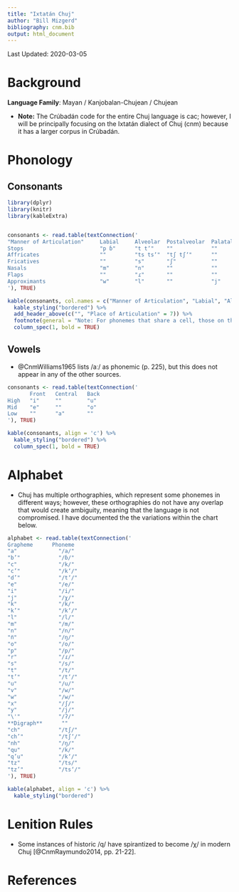 ```yaml
---
title: "Ixtatán Chuj"
author: "Bill Mizgerd"
bibliography: cnm.bib
output: html_document
---
```


Last Updated: 2020-03-05

# Background

**Language Family**: Mayan / Kanjobalan-Chujean / Chujean

* **Note:** The Crúbadán code for the entire Chuj language is cac; however, I will be principally focusing on the Ixtatán dialect of Chuj (cnm) because it has a larger corpus in Crúbadán.

# Phonology

## Consonants

```r

library(dplyr)
library(knitr)
library(kableExtra)


consonants <- read.table(textConnection('
"Manner of Articulation"     Labial     Alveolar  Postalveolar  Palatal   Velar      Uvular  Glottal
Stops                        "p ɓ"      "t tʼ"    ""            ""        "k kʼ"     ""      "ʔ"
Affricates                   ""         "ts tsʼ"  "tʃ tʃʼ"      ""        ""         ""      ""
Fricatives                   ""         "s"       "ʃ"           ""        ""         "χ"      ""
Nasals                       "m"        "n"       ""            ""        "ŋ"        ""      ""
Flaps                        ""         "ɾ"       ""            ""        ""         ""      ""
Approximants                 "w"        "l"       ""            "j"       ""         ""      ""
'), TRUE)

kable(consonants, col.names = c("Manner of Articulation", "Labial", "Alveolar", "Postalveolar", "Palatal", "Velar", "Uvular", "Glottal"), align = 'c') %>%
  kable_styling("bordered") %>%
  add_header_above(c("", "Place of Articulation" = 7)) %>%
  footnote(general = "Note: For phonemes that share a cell, those on the left are plain and those on the right are implosive (labial stop) or ejective.", general_title = "") %>%
  column_spec(1, bold = TRUE)
```

## Vowels

* @CnmWilliams1965 lists /aː/ as phonemic (p. 225), but this does not appear in any of the other sources.

```r
consonants <- read.table(textConnection('
       Front   Central   Back
High   "i"     ""        "u"
Mid    "e"     ""        "o"
Low    ""      "a"       ""
'), TRUE)

kable(consonants, align = 'c') %>%
  kable_styling("bordered") %>%
  column_spec(1, bold = TRUE)
```

# Alphabet

* Chuj has multiple orthographies, which represent some phonemes in different ways; however, these orthographies do not have any overlap that would create ambiguity, meaning that the language is not compromised. I have documented the the variations within the chart below.

```r

alphabet <- read.table(textConnection('
Grapheme      Phoneme  
"a"             "/a/"
"b’"            "/ɓ/"
"c"             "/k/"
"c’"            "/kʼ/"
"d’"            "/tʼ/"
"e"             "/e/"
"i"             "/i/"
"j"             "/χ/"
"k"             "/k/"
"k’"            "/kʼ/"
"l"             "/l/"
"m"             "/m/"
"n"             "/n/"
"n̈"             "/ŋ/"
"o"             "/o/"
"p"             "/p/"
"r"             "/ɾ/"
"s"             "/s/"
"t"             "/t/"
"t’"            "/tʼ/"
"u"             "/u/"
"v"             "/w/"
"w"             "/w/"
"x"             "/ʃ/"
"y"             "/j/"
"\'"            "/ʔ/"
**Digraph**      ""
"ch"            "/tʃ/"
"ch’"           "/tʃʼ/"
"nh"            "/ŋ/"
"qu"            "/k/"
"q’u"           "/kʼ/"
"tz"            "/ts/"
"tz’"           "/tsʼ/"
'), TRUE)

kable(alphabet, align = 'c') %>%
  kable_styling("bordered")
```

# Lenition Rules

* Some instances of historic /q/ have spirantized to become /χ/ in modern Chuj [@CnmRaymundo2014, pp. 21-22].

# References

